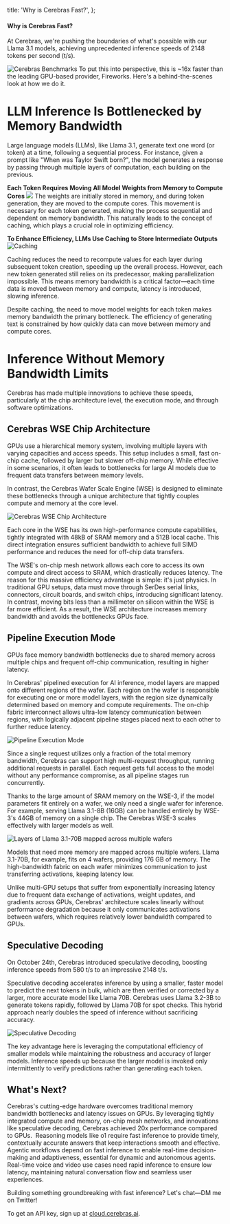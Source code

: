 
  title: 'Why is Cerebras Fast?',
};

#### Why is Cerebras Fast?

<AnimatedName />

At Cerebras, we're pushing the boundaries of what's possible with our Llama 3.1 models, achieving unprecedented inference speeds of 2148 tokens per second (t/s). 

![Cerebras Benchmarks](https://utfs.io/f/Ftq6SQId0j8S0lGdf2e5mXRtuGf3ja6NUbidEHosLnepD74I)
To put this into perspective, this is ~16x faster than the leading GPU-based provider, Fireworks. Here's a behind-the-scenes look at how we do it.
# LLM Inference Is Bottlenecked by Memory Bandwidth

Large language models (LLMs), like Llama 3.1, generate text one word (or token) at a time, following a sequential process. For instance, given a prompt like "When was Taylor Swift born?", the model generates a response by passing through multiple layers of computation, each building on the previous.

<strong>Each Token Requires Moving All Model Weights from Memory to Compute Cores</strong>
![](https://utfs.io/f/Ftq6SQId0j8SL26qrEJaLtrplFAv8jY61sz2NfUyim9DOqoE)
The weights are initially stored in memory, and during token generation, they are moved to the compute cores. This movement is necessary for each token generated, making the process sequential and dependent on memory bandwidth. This naturally leads to the concept of caching, which plays a crucial role in optimizing efficiency.

<strong>To Enhance Efficiency, LLMs Use Caching to Store Intermediate Outputs</strong>
![Caching](https://utfs.io/f/Ftq6SQId0j8StInB2jF6gXQpIDMH6hZoBLkqCYWOmJtAGjf7)

Caching reduces the need to recompute values for each layer during subsequent token creation, speeding up the overall process. However, each new token generated still relies on its predecessor, making parallelization impossible. This means memory bandwidth is a critical factor—each time data is moved between memory and compute, latency is introduced, slowing inference.

Despite caching, the need to move model weights for each token makes memory bandwidth the primary bottleneck. The efficiency of generating text is constrained by how quickly data can move between memory and compute cores.

# Inference Without Memory Bandwidth Limits

Cerebras has made multiple innovations to achieve these speeds, particularly at the chip architecture level, the execution mode, and through software optimizations.

## Cerebras WSE Chip Architecture
GPUs use a hierarchical memory system, involving multiple layers with varying capacities and access speeds. This setup includes a small, fast on-chip cache, followed by larger but slower off-chip memory. While effective in some scenarios, it often leads to bottlenecks for large AI models due to frequent data transfers between memory levels.

In contrast, the Cerebras Wafer Scale Engine (WSE) is designed to eliminate these bottlenecks through a unique architecture that tightly couples compute and memory at the core level. 

![Cerebras WSE Chip Architecture](https://utfs.io/f/Ftq6SQId0j8S7QJMBqdU5HgzCeDpsXQJljcm4EIPdr89yAxF)

Each core in the WSE has its own high-performance compute capabilities, tightly integrated with 48kB of SRAM memory and a 512B local cache. This direct integration ensures sufficient bandwidth to achieve full SIMD performance and reduces the need for off-chip data transfers.

The WSE's on-chip mesh network allows each core to access its own compute and direct access to SRAM, which drastically reduces latency. The reason for this massive efficiency advantage is simple: it's just physics. In traditional GPU setups, data must move through SerDes serial links, connectors, circuit boards, and switch chips, introducing significant latency. In contrast, moving bits less than a millimeter on silicon within the WSE is far more efficient. As a result, the WSE architecture increases memory bandwidth and avoids the bottlenecks GPUs face.

## Pipeline Execution Mode

GPUs face memory bandwidth bottlenecks due to shared memory across multiple chips and frequent off-chip communication, resulting in higher latency.

In Cerebras' pipelined execution for AI inference, model layers are mapped onto different regions of the wafer. Each region on the wafer is responsible for executing one or more model layers, with the region size dynamically determined based on memory and compute requirements. The on-chip fabric interconnect allows ultra-low latency communication between regions, with logically adjacent pipeline stages placed next to each other to further reduce latency.

<div className="flex justify-center">
  <div className="w-1/2">
    <img
      src="https://utfs.io/f/Ftq6SQId0j8SfdoDBi5oIsFR0Hm4eLNEPUMQGvwZBJCO9qAK"
      alt="Pipeline Execution Mode"
      className="w-full"
    />
  </div>
</div>

Since a single request utilizes only a fraction of the total memory bandwidth, Cerebras can support high multi-request throughput, running additional requests in parallel. Each request gets full access to the model without any performance compromise, as all pipeline stages run concurrently.

Thanks to the large amount of SRAM memory on the WSE-3, if the model parameters fit entirely on a wafer, we only need a single wafer for inference. For example, serving Llama 3.1-8B (16GB) can be handled entirely by WSE-3's 44GB of memory on a single chip. The Cerebras WSE-3 scales effectively with larger models as well.

![Layers of Llama 3.1-70B mapped across multiple wafers](https://utfs.io/f/Ftq6SQId0j8SMTcYDy0j5crOEylWQXeDS24ZLzHJUP1Ftp9K )

Models that need more memory are mapped across multiple wafers. Llama 3.1-70B, for example, fits on 4 wafers, providing 176 GB of memory. The high-bandwidth fabric on each wafer minimizes communication to just transferring activations, keeping latency low.

Unlike multi-GPU setups that suffer from exponentially increasing latency due to frequent data exchange of activations, weight updates, and gradients across GPUs, Cerebras' architecture scales linearly without performance degradation because it only communicates activations between wafers, which requires relatively lower bandwidth compared to GPUs.

## Speculative Decoding

On October 24th, Cerebras introduced speculative decoding, boosting inference speeds from 580 t/s to an impressive 2148 t/s.

Speculative decoding accelerates inference by using a smaller, faster model to predict the next tokens in bulk, which are then verified or corrected by a larger, more accurate model like Llama 70B. Cerebras uses Llama 3.2-3B to generate tokens rapidly, followed by Llama 70B for spot checks. This hybrid approach nearly doubles the speed of inference without sacrificing accuracy.

![Speculative Decoding](https://utfs.io/f/Ftq6SQId0j8SJbUig80xW6vFLrGjKSJgZlkqRTMynd01zeu7)

The key advantage here is leveraging the computational efficiency of smaller models while maintaining the robustness and accuracy of larger models. Inference speeds up because the larger model is invoked only intermittently to verify predictions rather than generating each token.

## What's Next?

Cerebras's cutting-edge hardware  overcomes traditional memory bandwidth bottlenecks and latency issues on GPUs. By leveraging tightly integrated compute and memory, on-chip mesh networks, and innovations like speculative decoding, Cerebras achieved 20x   performance compared to GPUs. 
 Reasoning models like o1 require fast inference to provide timely, contextually accurate answers that keep interactions smooth and effective. Agentic workflows depend on fast inference to enable real-time decision-making and adaptiveness, essential for dynamic and autonomous agents. Real-time voice and video use cases need rapid inference to ensure low latency, maintaining natural conversation flow and seamless user experiences. 

Building something groundbreaking with fast inference? Let's chat—DM me on Twitter!

To get an API key, sign up at <a href="https://cloud.cerebras.ai">cloud.cerebras.ai</a>.
